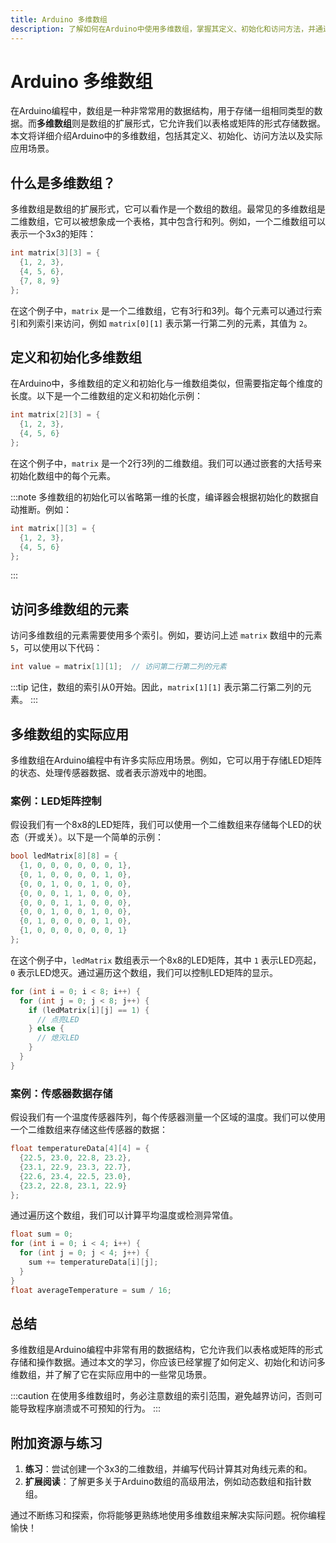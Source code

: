 ```yaml
---
title: Arduino 多维数组
description: 了解如何在Arduino中使用多维数组，掌握其定义、初始化和访问方法，并通过实际案例加深理解。
---
```


# Arduino 多维数组

在Arduino编程中，数组是一种非常常用的数据结构，用于存储一组相同类型的数据。而**多维数组**则是数组的扩展形式，它允许我们以表格或矩阵的形式存储数据。本文将详细介绍Arduino中的多维数组，包括其定义、初始化、访问方法以及实际应用场景。

## 什么是多维数组？

多维数组是数组的扩展形式，它可以看作是一个数组的数组。最常见的多维数组是二维数组，它可以被想象成一个表格，其中包含行和列。例如，一个二维数组可以表示一个3x3的矩阵：

```cpp
int matrix[3][3] = {
  {1, 2, 3},
  {4, 5, 6},
  {7, 8, 9}
};
```

在这个例子中，`matrix` 是一个二维数组，它有3行和3列。每个元素可以通过行索引和列索引来访问，例如 `matrix[0][1]` 表示第一行第二列的元素，其值为 `2`。

## 定义和初始化多维数组

在Arduino中，多维数组的定义和初始化与一维数组类似，但需要指定每个维度的长度。以下是一个二维数组的定义和初始化示例：

```cpp
int matrix[2][3] = {
  {1, 2, 3},
  {4, 5, 6}
};
```

在这个例子中，`matrix` 是一个2行3列的二维数组。我们可以通过嵌套的大括号来初始化数组中的每个元素。

:::note
多维数组的初始化可以省略第一维的长度，编译器会根据初始化的数据自动推断。例如：
```cpp
int matrix[][3] = {
  {1, 2, 3},
  {4, 5, 6}
};
```
:::

## 访问多维数组的元素

访问多维数组的元素需要使用多个索引。例如，要访问上述 `matrix` 数组中的元素 `5`，可以使用以下代码：

```cpp
int value = matrix[1][1];  // 访问第二行第二列的元素
```

:::tip
记住，数组的索引从0开始。因此，`matrix[1][1]` 表示第二行第二列的元素。
:::

## 多维数组的实际应用

多维数组在Arduino编程中有许多实际应用场景。例如，它可以用于存储LED矩阵的状态、处理传感器数据、或者表示游戏中的地图。

### 案例：LED矩阵控制

假设我们有一个8x8的LED矩阵，我们可以使用一个二维数组来存储每个LED的状态（开或关）。以下是一个简单的示例：

```cpp
bool ledMatrix[8][8] = {
  {1, 0, 0, 0, 0, 0, 0, 1},
  {0, 1, 0, 0, 0, 0, 1, 0},
  {0, 0, 1, 0, 0, 1, 0, 0},
  {0, 0, 0, 1, 1, 0, 0, 0},
  {0, 0, 0, 1, 1, 0, 0, 0},
  {0, 0, 1, 0, 0, 1, 0, 0},
  {0, 1, 0, 0, 0, 0, 1, 0},
  {1, 0, 0, 0, 0, 0, 0, 1}
};
```

在这个例子中，`ledMatrix` 数组表示一个8x8的LED矩阵，其中 `1` 表示LED亮起，`0` 表示LED熄灭。通过遍历这个数组，我们可以控制LED矩阵的显示。

```cpp
for (int i = 0; i < 8; i++) {
  for (int j = 0; j < 8; j++) {
    if (ledMatrix[i][j] == 1) {
      // 点亮LED
    } else {
      // 熄灭LED
    }
  }
}
```

### 案例：传感器数据存储

假设我们有一个温度传感器阵列，每个传感器测量一个区域的温度。我们可以使用一个二维数组来存储这些传感器的数据：

```cpp
float temperatureData[4][4] = {
  {22.5, 23.0, 22.8, 23.2},
  {23.1, 22.9, 23.3, 22.7},
  {22.6, 23.4, 22.5, 23.0},
  {23.2, 22.8, 23.1, 22.9}
};
```

通过遍历这个数组，我们可以计算平均温度或检测异常值。

```cpp
float sum = 0;
for (int i = 0; i < 4; i++) {
  for (int j = 0; j < 4; j++) {
    sum += temperatureData[i][j];
  }
}
float averageTemperature = sum / 16;
```

## 总结

多维数组是Arduino编程中非常有用的数据结构，它允许我们以表格或矩阵的形式存储和操作数据。通过本文的学习，你应该已经掌握了如何定义、初始化和访问多维数组，并了解了它在实际应用中的一些常见场景。

:::caution
在使用多维数组时，务必注意数组的索引范围，避免越界访问，否则可能导致程序崩溃或不可预知的行为。
:::

## 附加资源与练习

1. **练习**：尝试创建一个3x3的二维数组，并编写代码计算其对角线元素的和。
2. **扩展阅读**：了解更多关于Arduino数组的高级用法，例如动态数组和指针数组。

通过不断练习和探索，你将能够更熟练地使用多维数组来解决实际问题。祝你编程愉快！